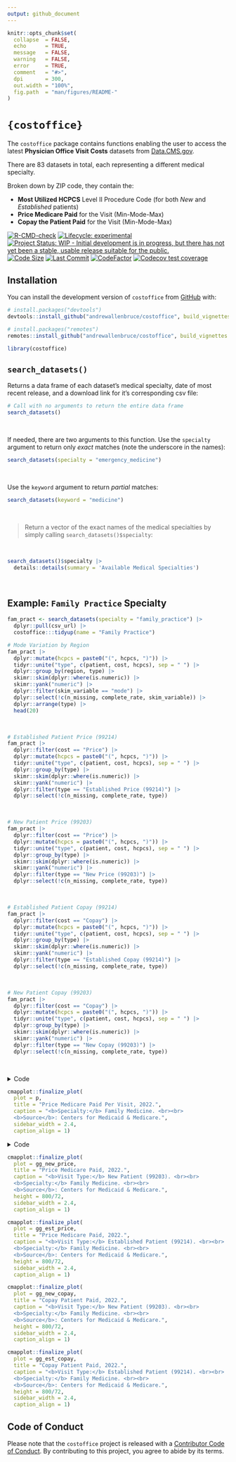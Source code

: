 ```yaml
---
output: github_document
---
```


<!-- README.md is generated from README.Rmd. Please edit that file -->

```r
knitr::opts_chunk$set(
  collapse  = FALSE,
  echo      = TRUE,
  message   = FALSE, 
  warning   = FALSE,
  error     = TRUE,
  comment   = "#>",
  dpi       = 300, 
  out.width = "100%",
  fig.path  = "man/figures/README-"
)
```

# `{costoffice}`

The `costoffice` package contains functions enabling the user to access the latest __Physician Office Visit Costs__ datasets from [Data.CMS.gov](https://data.cms.gov/provider-data/search?page-size=50&theme=Physician%20office%20visit%20costs). 

There are 83 datasets in total, each representing a different medical specialty. 

Broken down by ZIP code, they contain the:

  * **Most Utilized HCPCS** Level II Procedure Code (for both *New* and *Established* patients)
  * **Price Medicare Paid** for the Visit (Min-Mode-Max)
  * **Copay the Patient Paid** for the Visit (Min-Mode-Max)


<!-- badges: start -->
[![R-CMD-check](https://github.com/andrewallenbruce/costoffice/actions/workflows/R-CMD-check.yaml/badge.svg)](https://github.com/andrewallenbruce/costoffice/actions/workflows/R-CMD-check.yaml)
[![Lifecycle: experimental](https://img.shields.io/badge/lifecycle-experimental-orange.svg)](https://lifecycle.r-lib.org/articles/stages.html#experimental)
[![Project Status: WIP - Initial development is in progress, but there has not yet been a stable, usable release suitable for the public.](https://www.repostatus.org/badges/latest/wip.svg)](https://www.repostatus.org/#wip)
[![Code Size](https://img.shields.io/github/languages/code-size/andrewallenbruce/costoffice.svg)](https://github.com/andrewallenbruce/costoffice)
[![Last Commit](https://img.shields.io/github/last-commit/andrewallenbruce/costoffice.svg)](https://github.com/andrewallenbruce/costoffice/commits/main)
[![CodeFactor](https://www.codefactor.io/repository/github/andrewallenbruce/costoffice/badge)](https://www.codefactor.io/repository/github/andrewallenbruce/costoffice)
[![Codecov test coverage](https://codecov.io/gh/andrewallenbruce/costoffice/branch/main/graph/badge.svg)](https://app.codecov.io/gh/andrewallenbruce/costoffice?branch=main)
<!-- badges: end -->


## Installation

You can install the development version of `costoffice` from [GitHub](https://github.com/) with:

``` r
# install.packages("devtools")
devtools::install_github("andrewallenbruce/costoffice", build_vignettes = TRUE)
```
``` r
# install.packages("remotes")
remotes::install_github("andrewallenbruce/costoffice", build_vignettes = TRUE)
```

```r
library(costoffice)
```

## `search_datasets()`

Returns a data frame of each dataset's medical specialty, date of most recent release, and a download link for it's corresponding csv file:

```r
# Call with no arguments to return the entire data frame
search_datasets()
```

<br>

If needed, there are two arguments to this function. Use the `specialty` argument to return only _exact_ matches (note the underscore in the names):

```r
search_datasets(specialty = "emergency_medicine")
```

<br>

Use the `keyword` argument to return _partial_ matches:

```r
search_datasets(keyword = "medicine")
```
<br>

> Return a vector of the exact names of the medical specialties by simply calling `search_datasets()$specialty`:

<br>

```r
search_datasets()$specialty |> 
  details::details(summary = 'Available Medical Specialties')
```

<br>

## Example: `Family Practice` Specialty

```r
fam_pract <- search_datasets(specialty = "family_practice") |> 
  dplyr::pull(csv_url) |> 
  costoffice:::tidyup(name = "Family Practice")
```

```r
# Mode Variation by Region
fam_pract |> 
  dplyr::mutate(hcpcs = paste0("(", hcpcs, ")")) |> 
  tidyr::unite("type", c(patient, cost, hcpcs), sep = " ") |> 
  dplyr::group_by(region, type) |> 
  skimr::skim(dplyr::where(is.numeric)) |> 
  skimr::yank("numeric") |> 
  dplyr::filter(skim_variable == "mode") |> 
  dplyr::select(!c(n_missing, complete_rate, skim_variable)) |>
  dplyr::arrange(type) |> 
  head(20)
```

<br>

```r
# Established Patient Price (99214)
fam_pract |> 
  dplyr::filter(cost == "Price") |> 
  dplyr::mutate(hcpcs = paste0("(", hcpcs, ")")) |> 
  tidyr::unite("type", c(patient, cost, hcpcs), sep = " ") |> 
  dplyr::group_by(type) |> 
  skimr::skim(dplyr::where(is.numeric)) |> 
  skimr::yank("numeric") |> 
  dplyr::filter(type == "Established Price (99214)") |> 
  dplyr::select(!c(n_missing, complete_rate, type))
```

<br>

```r
# New Patient Price (99203)
fam_pract |> 
  dplyr::filter(cost == "Price") |> 
  dplyr::mutate(hcpcs = paste0("(", hcpcs, ")")) |> 
  tidyr::unite("type", c(patient, cost, hcpcs), sep = " ") |> 
  dplyr::group_by(type) |> 
  skimr::skim(dplyr::where(is.numeric)) |> 
  skimr::yank("numeric") |> 
  dplyr::filter(type == "New Price (99203)") |> 
  dplyr::select(!c(n_missing, complete_rate, type))
```

<br>

```r
# Established Patient Copay (99214)
fam_pract |> 
  dplyr::filter(cost == "Copay") |> 
  dplyr::mutate(hcpcs = paste0("(", hcpcs, ")")) |> 
  tidyr::unite("type", c(patient, cost, hcpcs), sep = " ") |> 
  dplyr::group_by(type) |> 
  skimr::skim(dplyr::where(is.numeric)) |> 
  skimr::yank("numeric") |> 
  dplyr::filter(type == "Established Copay (99214)") |> 
  dplyr::select(!c(n_missing, complete_rate, type))
```

<br>

```r
# New Patient Copay (99203)
fam_pract |> 
  dplyr::filter(cost == "Copay") |> 
  dplyr::mutate(hcpcs = paste0("(", hcpcs, ")")) |> 
  tidyr::unite("type", c(patient, cost, hcpcs), sep = " ") |> 
  dplyr::group_by(type) |> 
  skimr::skim(dplyr::where(is.numeric)) |> 
  skimr::yank("numeric") |> 
  dplyr::filter(type == "New Copay (99203)") |> 
  dplyr::select(!c(n_missing, complete_rate, type))
```


<br>

<details><summary>Code</summary>

```r
library(ggplot2)
library(cmapplot)
p <- fam_pract |> 
  dplyr::filter(cost == "Price") |> 
  dplyr::mutate(hcpcs = paste0("(", hcpcs, ")")) |> 
  tidyr::unite("type", c(patient, cost, hcpcs), sep = " ") |> 
  ggplot(aes(x = mode, 
             color = type, 
             fill = type)) + 
  cmapplot::theme_cmap(
    gridlines = "h", 
    axisticks = "x",
    panel.grid.major.y = element_line(color = "light gray")) +
  geom_density(alpha = 0.5) +
  scale_x_continuous(n.breaks = 5) +
  cmapplot::cmap_fill_discrete("governance") +
  cmapplot::cmap_color_discrete("governance") +
  guides(fill = guide_legend(reverse = TRUE),
         color = "none")
```

</details>

```r
cmapplot::finalize_plot(
  plot = p,
  title = "Price Medicare Paid Per Visit, 2022.",
  caption = "<b>Specialty:</b> Family Medicine. <br><br>
  <b>Source</b>: Centers for Medicaid & Medicare.",
  sidebar_width = 2.4,
  caption_align = 1)
```

<details><summary>Code</summary>

```r
gg_new_price <- fam_pract |> 
  dplyr::filter(cost == "Price", 
                patient == "New") |> 
  dplyr::filter(!is.na(state)) |> 
  dplyr::mutate(hcpcs = paste0("(", hcpcs, ")")) |> 
  tidyr::unite("type", 
               c(patient, cost, hcpcs), 
               sep = " ") |> 
  ggplot() + 
  cmapplot::theme_cmap(
    gridlines = "h", 
    axisticks = "x",
    panel.grid.major.y = element_line(color = "light gray")) +
  stat_summary(
    aes(x = mode, 
        y = forcats::fct_reorder(state, mode, median)),
    fun.min = min,
    fun.max = max,
    fun = median)

gg_est_price <- fam_pract |> 
  dplyr::filter(cost == "Price", 
                patient == "Established") |> 
  dplyr::filter(!is.na(state)) |> 
  dplyr::mutate(hcpcs = paste0("(", hcpcs, ")")) |> 
  tidyr::unite("type", 
               c(patient, cost, hcpcs), 
               sep = " ") |> 
  ggplot() + 
  cmapplot::theme_cmap(
    gridlines = "h", 
    axisticks = "x",
    panel.grid.major.y = element_line(color = "light gray")) +
  stat_summary(
    aes(x = mode, 
        y = forcats::fct_reorder(state, mode, median)),
    fun.min = min,
    fun.max = max,
    fun = median)

gg_new_copay <- fam_pract |> 
  dplyr::filter(cost == "Copay", 
                patient == "New") |> 
  dplyr::filter(!is.na(state)) |> 
  dplyr::mutate(hcpcs = paste0("(", hcpcs, ")")) |> 
  tidyr::unite("type", 
               c(patient, cost, hcpcs), 
               sep = " ") |> 
  ggplot() + 
  cmapplot::theme_cmap(
    gridlines = "h", 
    axisticks = "x",
    panel.grid.major.y = element_line(color = "light gray")) +
  stat_summary(
    aes(x = mode, 
        y = forcats::fct_reorder(state, mode, median)),
    fun.min = min,
    fun.max = max,
    fun = median)

gg_est_copay <- fam_pract |> 
  dplyr::filter(cost == "Copay", 
                patient == "Established") |> 
  dplyr::filter(!is.na(state)) |> 
  dplyr::mutate(hcpcs = paste0("(", hcpcs, ")")) |> 
  tidyr::unite("type", 
               c(patient, cost, hcpcs), 
               sep = " ") |> 
  ggplot() + 
  cmapplot::theme_cmap(
    gridlines = "h", 
    axisticks = "x",
    panel.grid.major.y = element_line(color = "light gray")) +
  stat_summary(
    aes(x = mode, 
        y = forcats::fct_reorder(state, mode, median)),
    fun.min = min,
    fun.max = max,
    fun = median)
```

</details>

```r
cmapplot::finalize_plot(
  plot = gg_new_price,
  title = "Price Medicare Paid, 2022.",
  caption = "<b>Visit Type:</b> New Patient (99203). <br><br>
  <b>Specialty:</b> Family Medicine. <br><br>
  <b>Source</b>: Centers for Medicaid & Medicare.",
  height = 800/72,
  sidebar_width = 2.4,
  caption_align = 1)

cmapplot::finalize_plot(
  plot = gg_est_price,
  title = "Price Medicare Paid, 2022.",
  caption = "<b>Visit Type:</b> Established Patient (99214). <br><br>
  <b>Specialty:</b> Family Medicine. <br><br>
  <b>Source</b>: Centers for Medicaid & Medicare.",
  height = 800/72,
  sidebar_width = 2.4,
  caption_align = 1)

cmapplot::finalize_plot(
  plot = gg_new_copay,
  title = "Copay Patient Paid, 2022.",
  caption = "<b>Visit Type:</b> New Patient (99203). <br><br>
  <b>Specialty:</b> Family Medicine. <br><br>
  <b>Source</b>: Centers for Medicaid & Medicare.",
  height = 800/72,
  sidebar_width = 2.4,
  caption_align = 1)

cmapplot::finalize_plot(
  plot = gg_est_copay,
  title = "Copay Patient Paid, 2022.",
  caption = "<b>Visit Type:</b> Established Patient (99214). <br><br>
  <b>Specialty:</b> Family Medicine. <br><br>
  <b>Source</b>: Centers for Medicaid & Medicare.",
  height = 800/72,
  sidebar_width = 2.4,
  caption_align = 1)
```

## Code of Conduct

Please note that the `costoffice` project is released with a [Contributor Code of Conduct](https://andrewallenbruce.github.io/costoffice/CODE_OF_CONDUCT.html). By contributing to this project, you agree to abide by its terms.
